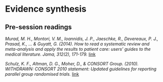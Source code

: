 # Evidence synthesis {#evidence}

## Pre-session readings

*Murad, M. H., Montori, V. M., Ioannidis, J. P., Jaeschke, R., Devereaux, P. J., Prasad, K., ... & Guyatt, G. (2014). How to read a systematic review and meta-analysis and apply the results to patient care: users’ guides to the medical literature. Jama, 312(2), 171-179.* [link](https://https://jamanetwork.com/journals/jama/article-abstract/1886196)

*Schulz, K. F., Altman, D. G., Moher, D., & CONSORT Group. (2010). WITHDRAWN: CONSORT 2010 statement: Updated guidelines for reporting parallel group randomised trials.* [link](https://www.bmj.com/content/340/bmj.c332)